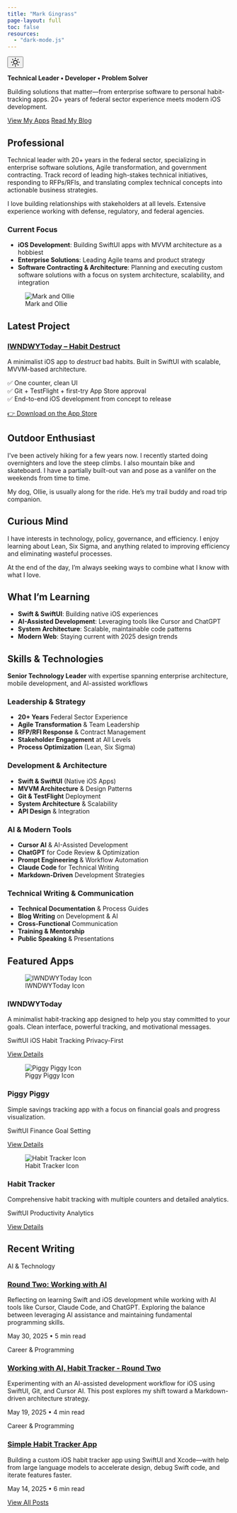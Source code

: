 ```yaml
---
title: "Mark Gingrass"
page-layout: full
toc: false
resources:
  - "dark-mode.js"
---
```


<!-- Dark Mode Toggle Button -->
<button class="dark-mode-toggle" id="darkModeToggle" aria-label="Toggle dark mode">
  <svg class="sun-icon" width="20" height="20" viewBox="0 0 24 24" fill="none" stroke="currentColor" stroke-width="2" stroke-linecap="round" stroke-linejoin="round">
    <circle cx="12" cy="12" r="5"></circle>
    <path d="M12 1v2M12 21v2M4.2 4.2l1.4 1.4M18.4 18.4l1.4 1.4M1 12h2M21 12h2M4.2 19.8l1.4-1.4M18.4 5.6l1.4-1.4"></path>
  </svg>
  <svg class="moon-icon" width="20" height="20" viewBox="0 0 24 24" fill="none" stroke="currentColor" stroke-width="2" stroke-linecap="round" stroke-linejoin="round" style="display: none;">
    <path d="M21 12.79A9 9 0 1 1 11.21 3 7 7 0 0 0 21 12.79z"></path>
  </svg>
</button>

::: {.hero}
::: {.hero-content}
**Technical Leader • Developer • Problem Solver**

Building solutions that matter—from enterprise software to personal habit-tracking apps. 20+ years of federal sector experience meets modern iOS development.

[View My Apps](/apps/){.btn .btn-primary} [Read My Blog](/posts.html){.btn .btn-secondary}
:::
:::

::: {.container}
<div class="row mt-12">
<div class="col-md-6">

## Professional

Technical leader with 20+ years in the federal sector, specializing in enterprise software solutions, Agile transformation, and government contracting. Track record of leading high-stakes technical initiatives, responding to RFPs/RFIs, and translating complex technical concepts into actionable business strategies. 

I love building relationships with stakeholders at all levels. Extensive experience working with defense, regulatory, and federal agencies.

### Current Focus
- **iOS Development**: Building SwiftUI apps with MVVM architecture as a hobbiest
- **Enterprise Solutions**: Leading Agile teams and product strategy
- **Software Contracting & Architecture**: Planning and executing custom software solutions with a focus on system architecture, scalability, and integration

</div>
<div class="col-md-6">

![Mark and Ollie](images/markandollie1.webp){.img-fluid .rounded-xl .shadow-lg}

</div>
</div>

## Latest Project

::: {.card .card-featured .mb-8}
### [IWNDWYToday – Habit Destruct](https://markgingrass.com/apps/iwndwytoday/)

A minimalist iOS app to *destruct* bad habits. Built in SwiftUI with scalable, MVVM-based architecture.

✅ One counter, clean UI  
✅ Git + TestFlight + first-try App Store approval  
✅ End-to-end iOS development from concept to release

[👉 Download on the App Store](https://apps.apple.com/us/app/iwndwytoday/id6747836739){.btn .btn-primary}
:::

<div class="row mt-12">
<div class="col-md-4">

## Outdoor Enthusiast

I've been actively hiking for a few years now. I recently started doing overnighters and love the steep climbs. I also mountain bike and skateboard. I have a partially built-out van and pose as a vanlifer on the weekends from time to time.

My dog, Ollie, is usually along for the ride. He's my trail buddy and road trip companion.

</div>
<div class="col-md-4">

## Curious Mind

I have interests in technology, policy, governance, and efficiency. I enjoy learning about Lean, Six Sigma, and anything related to improving efficiency and eliminating wasteful processes.

At the end of the day, I'm always seeking ways to combine what I know with what I love.

</div>
<div class="col-md-4">

## What I'm Learning

- **Swift & SwiftUI**: Building native iOS experiences
- **AI-Assisted Development**: Leveraging tools like Cursor and ChatGPT
- **System Architecture**: Scalable, maintainable code patterns
- **Modern Web**: Staying current with 2025 design trends

</div>
</div>

## Skills & Technologies

::: {.tech-stack}
**Senior Technology Leader** with expertise spanning enterprise architecture, mobile development, and AI-assisted workflows
:::

<div class="row mt-8">
<div class="col-md-3">

### **Leadership & Strategy**
- **20+ Years** Federal Sector Experience
- **Agile Transformation** & Team Leadership
- **RFP/RFI Response** & Contract Management
- **Stakeholder Engagement** at All Levels
- **Process Optimization** (Lean, Six Sigma)

</div>
<div class="col-md-3">

### **Development & Architecture**
- **Swift & SwiftUI** (Native iOS Apps)
- **MVVM Architecture** & Design Patterns
- **Git & TestFlight** Deployment
- **System Architecture** & Scalability
- **API Design** & Integration

</div>
<div class="col-md-3">

### **AI & Modern Tools**
- **Cursor AI** & AI-Assisted Development
- **ChatGPT** for Code Review & Optimization
- **Prompt Engineering** & Workflow Automation
- **Claude Code** for Technical Writing
- **Markdown-Driven** Development Strategies

</div>
<div class="col-md-4">

### **Technical Writing & Communication**
- **Technical Documentation** & Process Guides
- **Blog Writing** on Development & AI
- **Cross-Functional** Communication
- **Training & Mentorship**
- **Public Speaking** & Presentations

</div>
</div>

## Featured Apps

::: {.app-showcase}
::: {.app-card}
![IWNDWYToday Icon](apps/iwndwytoday/images/IWNDWY_icon.png){.app-icon}

### IWNDWYToday
A minimalist habit-tracking app designed to help you stay committed to your goals. Clean interface, powerful tracking, and motivational messages.

::: {.app-tags}
[SwiftUI]{.app-tag}
[iOS]{.app-tag}
[Habit Tracking]{.app-tag}
[Privacy-First]{.app-tag}
:::

[View Details](/apps/iwndwytoday/){.btn .btn-primary}
:::

::: {.app-card}
![Piggy Piggy Icon](apps/piggy-piggy/images/piggy-piggy1.webp){.app-icon}

### Piggy Piggy
Simple savings tracking app with a focus on financial goals and progress visualization.

::: {.app-tags}
[SwiftUI]{.app-tag}
[Finance]{.app-tag}
[Goal Setting]{.app-tag}
:::

[View Details](/apps/piggy-piggy/){.btn .btn-primary}
:::

::: {.app-card}
![Habit Tracker Icon](posts/2025-05-14-simple-habit-tracker-app/images/clipboard-3299487040.png){.app-icon}

### Habit Tracker
Comprehensive habit tracking with multiple counters and detailed analytics.

::: {.app-tags}
[SwiftUI]{.app-tag}
[Productivity]{.app-tag}
[Analytics]{.app-tag}
:::

[View Details](/apps/habit-tracker/){.btn .btn-primary}
:::
:::

## Recent Writing

::: {.blog-grid}
::: {.blog-card}
::: {.blog-category}
AI & Technology
:::

### [Round Two: Working with AI](posts/2025-05-30-round-two-working-with-ai/)

Reflecting on learning Swift and iOS development while working with AI tools like Cursor, Claude Code, and ChatGPT. Exploring the balance between leveraging AI assistance and maintaining fundamental programming skills.

::: {.blog-meta}
May 30, 2025 • 5 min read
:::
:::

::: {.blog-card}
::: {.blog-category}
Career & Programming
:::

### [Working with AI, Habit Tracker - Round Two](posts/2025-05-19-simple-habit-tracker-round-two-app/)

Experimenting with an AI-assisted development workflow for iOS using SwiftUI, Git, and Cursor AI. This post explores my shift toward a Markdown-driven architecture strategy.

::: {.blog-meta}
May 19, 2025 • 4 min read
:::
:::

::: {.blog-card}
::: {.blog-category}
Career & Programming
:::

### [Simple Habit Tracker App](posts/2025-05-14-simple-habit-tracker-app/)

Building a custom iOS habit tracker app using SwiftUI and Xcode—with help from large language models to accelerate design, debug Swift code, and iterate features faster.

::: {.blog-meta}
May 14, 2025 • 6 min read
:::
:::
:::

[View All Posts](/posts.html){.btn .btn-secondary}

:::

<script>
// Add scroll animations
document.addEventListener('DOMContentLoaded', function() {
  const observerOptions = {
    threshold: 0.1,
    rootMargin: '0px 0px -50px 0px'
  };
  
  const observer = new IntersectionObserver(function(entries) {
    entries.forEach(entry => {
      if (entry.isIntersecting) {
        entry.target.classList.add('animate-fadeInUp');
      }
    });
  }, observerOptions);
  
  // Observe all cards and sections
  document.querySelectorAll('.card, .app-card, .col-md-4, .col-md-6').forEach(el => {
    observer.observe(el);
  });
  
  // Add smooth scrolling for anchor links
  document.querySelectorAll('a[href^="#"]').forEach(anchor => {
    anchor.addEventListener('click', function (e) {
      e.preventDefault();
      const target = document.querySelector(this.getAttribute('href'));
      if (target) {
        target.scrollIntoView({
          behavior: 'smooth',
          block: 'start'
        });
      }
    });
  });
});
</script>

<script src="dark-mode.js"></script>